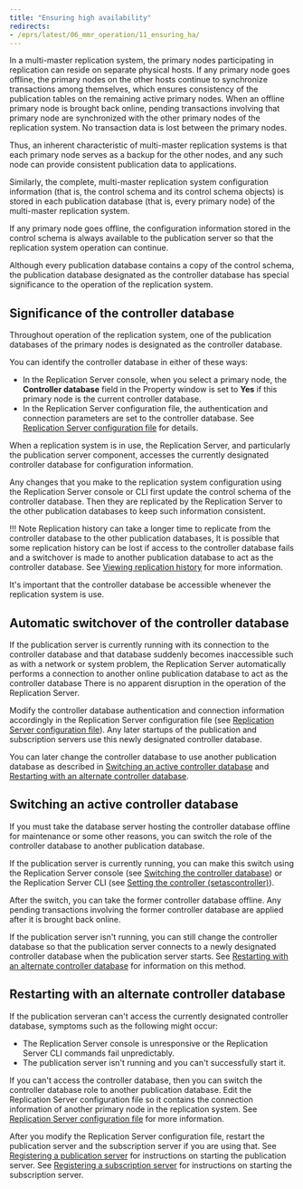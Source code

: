 ```yaml
---
title: "Ensuring high availability"
redirects:
- /eprs/latest/06_mmr_operation/11_ensuring_ha/
---
```


<div id="ensuring_ha" class="registered_link"></div>

In a multi-master replication system, the primary nodes participating in replication can reside on separate physical hosts. If any primary node goes offline, the primary nodes on the other hosts continue to synchronize transactions among themselves, which ensures consistency of the publication tables on the remaining active primary nodes. When an offline primary node is brought back online, pending transactions involving that primary node are synchronized with the other primary nodes of the replication system. No transaction data is lost between the primary nodes.

Thus, an inherent characteristic of multi-master replication systems is that each primary node serves as a backup for the other nodes, and any such node can provide consistent publication data to applications.

Similarly, the complete, multi-master replication system configuration information (that is, the control schema and its control schema objects) is stored in each publication database (that is, every primary node) of the multi-master replication system.

If any primary node goes offline, the configuration information stored in the control schema is always available to the publication server so that the replication system operation can continue.

Although every publication database contains a copy of the control schema, the publication database designated as the controller database has special significance to the operation of the replication system.

## Significance of the controller database

Throughout operation of the replication system, one of the publication databases of the primary nodes is designated as the controller database.

You can identify the controller database in either of these ways:

-   In the Replication Server console, when you select a primary node, the **Controller database** field in the Property window is set to **Yes** if this primary node is the current controller database.
-   In the Replication Server configuration file, the authentication and connection parameters are set to the controller database. See [Replication Server configuration file](../02_overview/03_replication_server_components_and_architecture/01_physical_components/#xdb_replication_conf_file) for details. 

When a replication system is in use, the Replication Server, and particularly the publication server component, accesses the currently designated controller database for configuration information.

Any changes that you make to the replication system configuration using the Replication Server console or  CLI first update the control schema of the controller database. Then they are replicated by the Replication Server to the other publication databases to keep such information consistent.

!!! Note
    Replication history can take a longer time to replicate from the controller database to the other publication databases, It is possible that some replication history can be lost if access to the controller database fails and a switchover is made to another publication database to act as the controller database. See [Viewing replication history](../07_common_operations/04_view_replication_history/#view_replication_history) for more information.

It's important that the controller database be accessible whenever the replication system is use.

## Automatic switchover of the controller database

If the publication server is currently running with its connection to the controller database and that database suddenly becomes inaccessible such as with a network or system problem, the Replication Server automatically performs a connection to another online publication database to act as the controller database There is no apparent disruption in the operation of the Replication Server.

Modify the controller database authentication and connection information accordingly in the Replication Server configuration file (see [Replication Server configuration file](../02_overview/03_replication_server_components_and_architecture/01_physical_components/#xdb_replication_conf_file)). Any later startups of the publication and subscription servers use this newly designated controller database.

You can later change the controller database to use another publication database as described in [Switching an active controller database](#switching_active_controller_db) and [Restarting with an alternate controller database](#restart_with_alternate_controller_db).

<div id="switching_active_controller_db" class="registered_link"></div>

## Switching an active controller database

If you must take the database server hosting the controller database offline for maintenance or some other reasons, you can switch the role of the controller database to another publication database.

If the publication server is currently running, you can make this switch using the Replication Server console (see [Switching the controller database](../07_common_operations/07_switching_controller_db/#switching_controller_db)) or the Replication Server CLI (see [Setting the controller (setascontroller)](../08_xdb_cli/03_xdb_cli_commands/26_set_controller/#set_controller)).

After the switch, you can take the former controller database offline. Any pending transactions involving the former controller database are applied after it is brought back online.

If the publication server isn't running, you can still change the controller database so that the publication server connects to a newly designated controller database when the publication server starts. See [Restarting with an alternate controller database](#restart_with_alternate_controller_db) for information on this method.

<div id="restart_with_alternate_controller_db" class="registered_link"></div>

## Restarting with an alternate controller database

If the publication serveran can't access the currently designated controller database, symptoms such as the following might occur:

-   The Replication Server console is unresponsive or the Replication Server CLI commands fail unpredictably.
-   The publication server isn't running and you can't successfully start it.

If you can't access the controller database, then you can switch the controller database role to another publication database. Edit the Replication Server configuration file so it contains the connection information of another primary node in the replication system. See [Replication Server configuration file](../02_overview/03_replication_server_components_and_architecture/01_physical_components/#xdb_replication_conf_file) for more information.

After you modify the Replication Server configuration file, restart the publication server and the subscription server if you are using that. See [Registering a publication server](../05_smr_operation/02_creating_publication/01_registering_publication_server/#registering_publication_server) for instructions on starting the publication server. See [Registering a subscription server](../05_smr_operation/03_creating_subscription/01_registering_subscription_server/#registering_subscription_server) for instructions on starting the subscription server.
